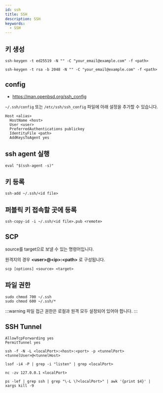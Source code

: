 ```yaml
---
id: ssh
title: SSH
description: SSH
keywords:
  - SSH
---
```


## 키 생성

```shell
ssh-keygen -t ed25519 -N "" -C "your_email@example.com" -f <path>
```

```shell
ssh-keygen -t rsa -b 2048 -N "" -C "your_email@example.com" -f <path>
```

## config

- https://man.openbsd.org/ssh_config

`~/.ssh/config` 또는 `/etc/ssh/ssh_config` 파일에 아래 설정을 추가할 수 있습니다.

```shell
Host <alias>
  HostName <host>
  User <user>
  PreferredAuthentications publickey
  IdentityFile <path>
  AddKeysToAgent yes
```

## ssh agent 실행

```shell
eval "$(ssh-agent -s)"
```

## 키 등록

```shell
ssh-add ~/.ssh/<id file>
```

## 퍼블릭 키 접속할 곳에 등록

```shell
ssh-copy-id -i ~/.ssh/<id file>.pub <remote>
```

## SCP

source를 target으로 보낼 수 있는 명령어입니다.

원격지의 경우 **\<user\>@\<ip\>:\<path\>** 로 구성됩니다.

```shell
scp [options] <source> <target>
```

## 파일 권한

```shell
sudo chmod 700 ~/.ssh
sudo chmod 600 ~/.ssh/*
```

:::warning
파일 접근 권한은 로컬과 원격 모두 설정되어 있어야 합니다.
:::

## SSH Tunnel

```shell title="/etc/ssh/sshd_config"
AllowTcpForwarding yes
PermitTunnel yes
```

```shell
ssh -f -N -L <localPort>:<host>:<port> -p <tunnelPort> <tunnelUser>@<tunnelHost>
```

```shell
lsof -i4 -P | grep -i "listen" | grep <localPort>
```

```shell
nc -zv 127.0.0.1 <localPort>
```

```shell
ps -lef | grep ssh | grep "\-L \?<localPort>" | awk '{print $4}' | xargs kill -9
```
